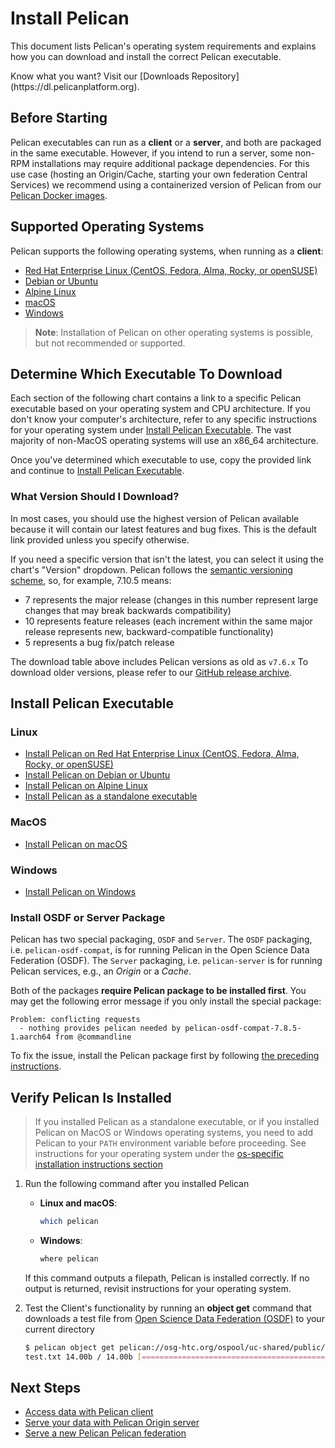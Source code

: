 
# Install Pelican

This document lists Pelican's operating system requirements and explains how you can download and install the correct Pelican executable.

<Callout>
	Know what you want? Visit our [Downloads Repository](https://dl.pelicanplatform.org).
</Callout>

## Before Starting

Pelican executables can run as a **client** or a **server**, and both are packaged in the same executable. However, if you intend to run a server, some non-RPM installations may require additional package dependencies.
For this use case (hosting an Origin/Cache, starting your own federation Central Services) we recommend using a containerized version of Pelican from our [Pelican Docker images](./install/docker.mdx).

## Supported Operating Systems

Pelican supports the following operating systems, when running as a **client**:

* [Red Hat Enterprise Linux (CentOS, Fedora, Alma, Rocky, or openSUSE)](./install/rhel.mdx)
* [Debian or Ubuntu](./install/debian.mdx)
* [Alpine Linux](./install/alpine.mdx)
* [macOS](./install/macos.mdx)
* [Windows](./install/windows.mdx)

> **Note**: Installation of Pelican on other operating systems is possible, but not recommended or supported.

## Determine Which Executable To Download

Each section of the following chart contains a link to a specific Pelican executable based on your operating system and CPU architecture. If you don't know your computer's architecture, refer to any specific instructions for your operating system under [Install Pelican Executable](#install-pelican-executable). The vast majority of non-MacOS operating systems will use an x86_64 architecture.

Once you've determined which executable to use, copy the provided link and continue to [Install Pelican Executable](#install-pelican-executable).

<DownloadsComponent />

### What Version Should I Download?
In most cases, you should use the highest version of Pelican available because it will contain our latest features and bug fixes. This is the default link provided unless you specify otherwise.

If you need a specific version that isn't the latest, you can select it using the chart's "Version" dropdown.
Pelican follows the [semantic versioning scheme](https://semver.org/), so, for example, 7.10.5 means:
- 7 represents the major release (changes in this number represent large changes that may break backwards compatibility)
- 10 represents feature releases (each increment within the same major release represents new, backward-compatible functionality)
- 5 represents a bug fix/patch release

The download table above includes Pelican versions as old as `v7.6.x` To download older versions, please refer to our [GitHub release archive](https://github.com/PelicanPlatform/pelican/releases).

## Install Pelican Executable

### Linux

* [Install Pelican on Red Hat Enterprise Linux (CentOS, Fedora, Alma, Rocky, or openSUSE)](./install/rhel.mdx)
* [Install Pelican on Debian or Ubuntu](./install/debian.mdx)
* [Install Pelican on Alpine Linux](./install/alpine.mdx)
* [Install Pelican as a standalone executable](./install/linux-binary.mdx)

### MacOS

* [Install Pelican on macOS](./install/macos.mdx)

### Windows

* [Install Pelican on Windows](./install/windows.mdx)


### Install OSDF or Server Package

Pelican has two special packaging, `OSDF` and `Server`. The `OSDF` packaging, i.e. `pelican-osdf-compat`, is for running Pelican in the Open Science Data Federation (OSDF). The `Server` packaging, i.e. `pelican-server` is for running Pelican services, e.g., an *Origin* or a *Cache*.

Both of the packages **require Pelican package to be installed first**. You may get the following error message if you only install the special package:

```console
Problem: conflicting requests
  - nothing provides pelican needed by pelican-osdf-compat-7.8.5-1.aarch64 from @commandline
```

To fix the issue, install the Pelican package first by following [the preceding instructions](#install-pelican-executable).

## Verify Pelican Is Installed

> If you installed Pelican as a standalone executable, or if you installed Pelican on MacOS or Windows operating systems, you need to add Pelican to your `PATH` environment variable before proceeding. See instructions for your operating system under the [os-specific installation instructions section](#install-pelican-executable)

1. Run the following command after you installed Pelican

    * **Linux and macOS**:
        ```bash
        which pelican
        ```

    * **Windows**:
        ```bash
        where pelican
        ```
    If this command outputs a filepath, Pelican is installed correctly. If no output is returned, revisit instructions for your operating system.

1. Test the Client's functionality by running an **object get** command that downloads a test file from [Open Science Data Federation (OSDF)](https://osg-htc.org/services/osdf) to your current directory

    ```bash
    $ pelican object get pelican://osg-htc.org/ospool/uc-shared/public/OSG-Staff/validation/test.txt .
    test.txt 14.00b / 14.00b [=============================================================================================] Done!
    ```

## Next Steps

* [Access data with Pelican client](../client-usage.mdx)
* [Serve your data with Pelican Origin server](../serving_an_origin.mdx)
* [Serve a new Pelican Pelican federation](../serving_a_federation.mdx)
